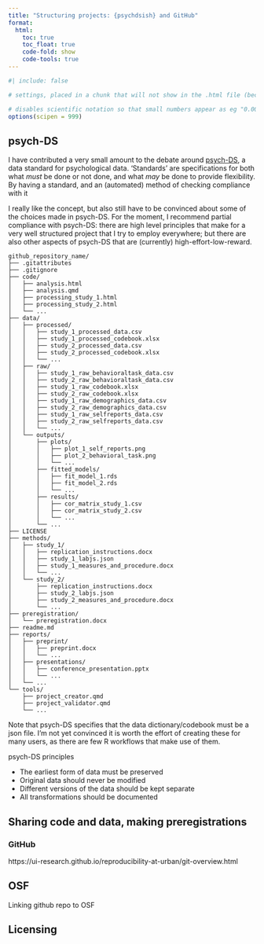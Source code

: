 ```yaml
---
title: "Structuring projects: {psychdsish} and GitHub"
format:
  html:
    toc: true
    toc_float: true
    code-fold: show
    code-tools: true
---
```


```r
#| include: false

# settings, placed in a chunk that will not show in the .html file (because include=FALSE) 

# disables scientific notation so that small numbers appear as eg "0.00001" rather than "1e-05"
options(scipen = 999)  

```

## psych-DS

I have contributed a very small amount to the debate around [psych-DS](https://psych-ds.github.io), a data standard for psychological data. 'Standards' are specifications for both what *must* be done or not done, and what *may* be done to provide flexibility. By having a standard, and an (automated) method of checking compliance with it

I really like the concept, but also still have to be convinced about some of the choices made in psych-DS. For the moment, I recommend partial compliance with psych-DS: there are high level principles that make for a very well structured project that I try to employ everywhere; but there are also other aspects of psych-DS that are (currently) high-effort-low-reward.

``` text
github_repository_name/
├── .gitattributes
├── .gitignore
├── code/
│   ├── analysis.html
│   ├── analysis.qmd
│   ├── processing_study_1.html
│   ├── processing_study_2.html
│   └── ...
├── data/
│   ├── processed/
│   │   ├── study_1_processed_data.csv
│   │   ├── study_1_processed_codebook.xlsx
│   │   ├── study_2_processed_data.csv
│   │   ├── study_2_processed_codebook.xlsx
│   │   └── ...
│   ├── raw/
│   │   ├── study_1_raw_behavioraltask_data.csv
│   │   ├── study_2_raw_behavioraltask_data.csv
│   │   ├── study_1_raw_codebook.xlsx
│   │   ├── study_2_raw_codebook.xlsx
│   │   ├── study_1_raw_demographics_data.csv
│   │   ├── study_2_raw_demographics_data.csv
│   │   ├── study_1_raw_selfreports_data.csv
│   │   ├── study_2_raw_selfreports_data.csv
│   │   └── ...
│   └── outputs/
│       ├── plots/
│       │   ├── plot_1_self_reports.png
│       │   ├── plot_2_behavioral_task.png
│       │   └── ...
│       ├── fitted_models/
│       │   ├── fit_model_1.rds
│       │   ├── fit_model_2.rds
│       │   └── ...
│       ├── results/
│       │   ├── cor_matrix_study_1.csv
│       │   ├── cor_matrix_study_2.csv
│       │   └── ...
│       └── ...
├── LICENSE
├── methods/
│   ├── study_1/
│   │   ├── replication_instructions.docx
│   │   ├── study_1_labjs.json
│   │   ├── study_1_measures_and_procedure.docx
│   │   └── ...
│   └── study_2/
│       ├── replication_instructions.docx
│       ├── study_2_labjs.json
│       ├── study_2_measures_and_procedure.docx
│       └── ...
├── preregistration/
│   └── preregistration.docx
├── readme.md
├── reports/
│   ├── preprint/
│   │   ├── preprint.docx
│   │   └── ...
│   ├── presentations/
│   │   ├── conference_presentation.pptx
│   │   └── ...
│   └── ...
└── tools/
    ├── project_creator.qmd
    ├── project_validator.qmd
    └── ...
```

Note that psych-DS specifies that the data dictionary/codebook must be a json file. I'm not yet convinced it is worth the effort of creating these for many users, as there are few R workflows that make use of them.

psych-DS principles

-   The earliest form of data must be preserved
-   Original data should never be modified
-   Different versions of the data should be kept separate
-   All transformations should be documented

## Sharing code and data, making preregistrations

### GitHub

https://ui-research.github.io/reproducibility-at-urban/git-overview.html

## OSF

Linking github repo to OSF

## Licensing
